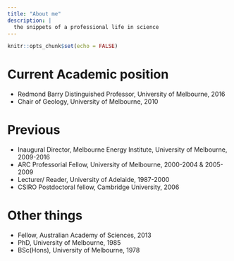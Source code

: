 ```yaml
---
title: "About me"
description: |
  the snippets of a professional life in science
---
```


```r
knitr::opts_chunk$set(echo = FALSE)
```

# Current Academic position

- Redmond Barry Distinguished Professor, University  of Melbourne, 2016
- Chair of Geology, University of Melbourne, 2010

# Previous

- Inaugural Director,  Melbourne Energy Institute, University of Melbourne, 2009-2016
- ARC Professorial Fellow, University of Melbourne, 2000-2004 & 2005-2009
- Lecturer/ Reader, University of Adelaide, 1987-2000
- CSIRO Postdoctoral fellow,  Cambridge University, 2006 

# Other things

- Fellow, Australian Academy of Sciences, 2013
- PhD, University of Melbourne, 1985
- BSc(Hons), University of Melbourne, 1978
